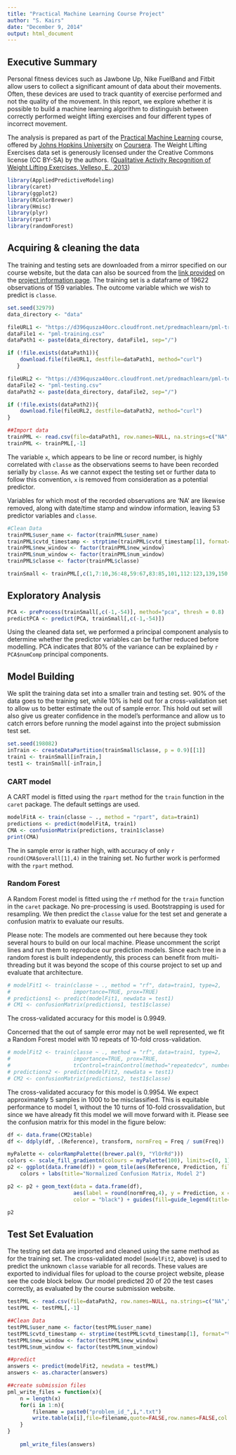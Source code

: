 ```yaml
---
title: "Practical Machine Learning Course Project"
author: "S. Kairs"
date: "December 9, 2014"
output: html_document
---
```


## Executive Summary  
Personal fitness devices such as Jawbone Up, Nike FuelBand and Fitbit allow users to collect a significant amount of data about their movements.  Often, these devices are used to track quantity of exercise performed and not the quality of the movement.  In this report, we explore whether it is possible to build a machine learning algorithm to distinguish between correctly performed weight lifting exercises and four different types of incorrect movement.  

The analysis is prepared as part of the [Practical Machine Learning][courselink] course, offered by [Johns Hopkins University][jhu] on [Coursera][coursera].  The Weight Lifting Exercises data set is generously licensed under the Creative Commons license (CC BY-SA) by the authors.  ([Qualitative Activity Recognition of Weight Lifting Exercises, Velleso, E., 2013][paperlink])  
```r
library(AppliedPredictiveModeling)
library(caret)
library(ggplot2)
library(RColorBrewer)
library(Hmisc)
library(plyr)
library(rpart)
library(randomForest)
```

## Acquiring & cleaning the data  
The training and testing sets are downloaded from a mirror specified on our course website, but the data can also be sourced from the [link provided][datalink] on the [project information page][project_info].  The training set is a dataframe of 19622 observations of 159 variables.  The outcome variable which we wish to predict is `classe`.  
```r
set.seed(32979)
data_directory <- "data"

fileURL1 <- "https://d396qusza40orc.cloudfront.net/predmachlearn/pml-training.csv"
dataFile1 <- "pml-training.csv"
dataPath1 <- paste(data_directory, dataFile1, sep="/")

if (!file.exists(dataPath1)){
    download.file(fileURL1, destfile=dataPath1, method="curl")
   }

fileURL2 <- "https://d396qusza40orc.cloudfront.net/predmachlearn/pml-testing.csv"
dataFile2 <- "pml-testing.csv"
dataPath2 <- paste(data_directory, dataFile2, sep="/")

if (!file.exists(dataPath2)){
    download.file(fileURL2, destfile=dataPath2, method="curl")
}

##Import data
trainPML <- read.csv(file=dataPath1, row.names=NULL, na.strings=c("NA","#DIV/0!"), as.is=TRUE)
trainPML <- trainPML[,-1]
```
The variable `x`, which appears to be line or record number, is highly correlated with `classe` as the observations seems to have been recorded serially by `classe`.  As we cannot expect the testing set or further data to follow this convention, `x` is removed from consideration as a potential predictor.  

Variables for which most of the recorded observations are 'NA' are likewise removed, along with date/time stamp and window information, leaving 53 predictor variables and `classe`.  

```r
#Clean Data
trainPML$user_name <- factor(trainPML$user_name)
trainPML$cvtd_timestamp <- strptime(trainPML$cvtd_timestamp[1], format="%m/%d/%Y %H:%M")
trainPML$new_window <- factor(trainPML$new_window)
trainPML$num_window <- factor(trainPML$num_window)
trainPML$classe <- factor(trainPML$classe)

trainSmall <- trainPML[,c(1,7:10,36:48,59:67,83:85,101,112:123,139,150:159)]
```

## Exploratory Analysis
```r
PCA <- preProcess(trainSmall[,c(-1,-54)], method="pca", thresh = 0.8)
predictPCA <- predict(PCA, trainSmall[,c(-1,-54)])
```
Using the cleaned data set, we performed a principal component analysis to determine whether the predictor variables can be further reduced before modelling.  PCA indicates that 80% of the variance can be explained by `r PCA$numComp` principal components.  

## Model Building  
We split the training data set into a smaller train and testing set.  90% of the data goes to the training set, while 10% is held out for a cross-validation set to allow us to better estimate the out of sample error.  This hold out set will also give us greater confidence in the model's performance and allow us to catch errors before running the model against into the project submission test set.

```r
set.seed(198082)
inTrain <- createDataPartition(trainSmall$classe, p = 0.9)[[1]]
train1 <- trainSmall[inTrain,]
test1 <- trainSmall[-inTrain,]
```

### CART model
A CART model is fitted using the `rpart` method for the `train` function in the `caret` package.  The default settings are used. 
```r
modelFitA <- train(classe ~ ., method = "rpart", data=train1)
predictions <- predict(modelFitA, train1)
CMA <- confusionMatrix(predictions, train1$classe)
print(CMA)
```
The in sample error is rather high, with accuracy of only `r round(CMA$overall[1],4)` in the training set.  No further work is performed with the `rpart` method.  

### Random Forest  
A Random Forest model is fitted using the `rf` method for the `train` function in the `caret` package.  No pre-processing is used. Bootstrapping is used for resampling.  We then predict the `classe` value for the test set and generate a confusion matrix to evaluate our results.  

Please note: The models are commented out here because they took several hours to build on our local machine.  Please uncomment the script lines and run them to reproduce our prediction models.  Since each tree in a random forest is built independently, this process can benefit from multi-threading but it was beyond the scope of this course project to set up and evaluate that architecture.    
```r
# modelFit1 <- train(classe ~ ., method = "rf", data=train1, type=2, 
#                    importance=TRUE, prox=TRUE)
# predictions1 <- predict(modelFit1, newdata = test1)
# CM1 <- confusionMatrix(predictions1, test1$classe)
```
The cross-validated accuracy for this model is 0.9949.  

Concerned that the out of sample error may not be well represented, we fit a Random Forest model with 10 repeats of 10-fold cross-validation.  
```r
# modelFit2 <- train(classe ~ ., method = "rf", data=train1, type=2, 
#                    importance=TRUE, prox=TRUE, 
#                    trControl=trainControl(method="repeatedcv", number=10))
# predictions2 <- predict(modelFit2, newdata = test1)
# CM2 <- confusionMatrix(predictions2, test1$classe)
```
The cross-validated accuracy for this model is 0.9954.  We expect approximately 5 samples in 1000 to be misclassified.  This is equitable performance to model 1, without the 10 turns of 10-fold crossvalidation, but since we have already fit this model we will move forward with it.  Please see the confusion matrix for this model in the figure below:   

```r
df <- data.frame(CM2$table)
df <- ddply(df, .(Reference), transform, normFreq = Freq / sum(Freq))

myPalette <- colorRampPalette((brewer.pal(9, "YlOrRd")))
colors <- scale_fill_gradientn(colours = myPalette(100), limits=c(0, 1))
p2 <- ggplot(data.frame(df)) + geom_tile(aes(Reference, Prediction, fill=normFreq)) + 
    colors + labs(title="Normalized Confusion Matrix, Model 2")

p2 <- p2 + geom_text(data = data.frame(df), 
                     aes(label = round(normFreq,4), y = Prediction, x = Reference), 
                     color = "black") + guides(fill=guide_legend(title="Normalized Frequency"))

p2
```

## Test Set Evaluation  
The testing set data are imported and cleaned using the same method as for the training set.  The cross-validated model (`modelFit2`, above) is used to predict the unknown `classe` variable for all records.  These values are exported to individual files for upload to the course project website, please see the code block below.  Our model predicted 20 of 20 the test cases correctly, as evaluated by the course submission website.

```r
testPML <- read.csv(file=dataPath2, row.names=NULL, na.strings=c("NA","#DIV/0!"), as.is=TRUE)
testPML <- testPML[,-1]

##Clean Data
testPML$user_name <- factor(testPML$user_name)
testPML$cvtd_timestamp <- strptime(testPML$cvtd_timestamp[1], format="%m/%d/%Y %H:%M")
testPML$new_window <- factor(testPML$new_window)
testPML$num_window <- factor(testPML$num_window)

##predict
answers <- predict(modelFit2, newdata = testPML)
answers <- as.character(answers)

##create submission files
pml_write_files = function(x){
    n = length(x)
    for(i in 1:n){
        filename = paste0("problem_id_",i,".txt")
        write.table(x[i],file=filename,quote=FALSE,row.names=FALSE,col.names=FALSE)
    }
}
    
    pml_write_files(answers)
```


[courselink]: http://class.coursera.org/predmachlearn-016/
[jhu]: https://www.coursera.org/jhu
[coursera]: https://www.coursera.org/
[datalink]: http://groupware.les.inf.puc-rio.br/static/WLE/WearableComputing_weight_lifting_exercises_biceps_curl_variations.csv
[paperlink]: https://www.d2.mpi-inf.mpg.de/sites/default/files/velloso13ahic.pdf
[project_info]: http://groupware.les.inf.puc-rio.br/har#sbia_paper_section
